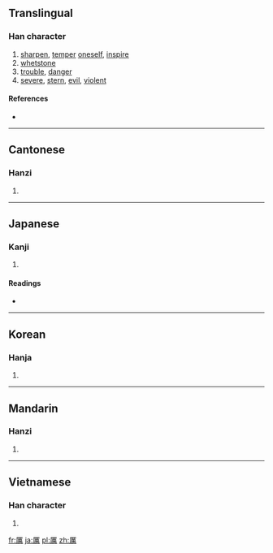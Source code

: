 {{also|厉}}
==Translingual==

===Han character===
{{Han char|rn=27|rad=厂|as=13|sn=15|four=7122<sub>7</sub>|canj=一廿田月 (MTWB)|ids=⿸[[厂]][[萬]]}}

# [[sharpen]], [[temper]] [[oneself]], [[inspire]]
# [[whetstone]]
# [[trouble]], [[danger]]
# [[severe]], [[stern]], [[evil]], [[violent]]

====References====
* {{Han ref|kx=0163.090|dkj=03041|dj=0371.110|hdz=10077.170|uh=53B2|ud=21426|bh=BC46|bd=48198}}

----

==Cantonese==

===Hanzi===
{{yue-hanzi|jyut=|y=lai6|sim=厉}}

# {{defn|lang=yue|sort=厂13}}

----

==Japanese==

===Kanji===
{{ja-kanji|grade=|rs=厂13}}

# {{defn|lang=ja|sort=厂13}}

====Readings====
* {{ja-readings|on=[[れい]] (rei), [[らい]] (rai), [[れつ]] (retsu), [[れち]] (rechi)|kun=[[と]] (to), [[とぐ]] (togu), [[こする]] (kosuru)}}

----

==Korean==

===Hanja===
{{ko-hanja|hangeul=려|rv=ryeo|mr=ryŏ}}

# {{defn|lang=ko|sort=厂13}}

----

==Mandarin==

===Hanzi===
{{cmn-hanzi|sim=厉|pin=[[lì]] ([[li4]]), [[mǒu]] ([[mou3]])|wg=li<sup>4</sup>, mou<sup>3</sup>}}

# {{defn|lang=cmn|sort=厂13}}

----

==Vietnamese==

===Han character===
{{vi-hantu|[[lệ]], [[lẹ]]|rs=厂13}}

# {{defn|lang=vi|sort=厂13}}

[[fr:厲]]
[[ja:厲]]
[[pl:厲]]
[[zh:厲]]